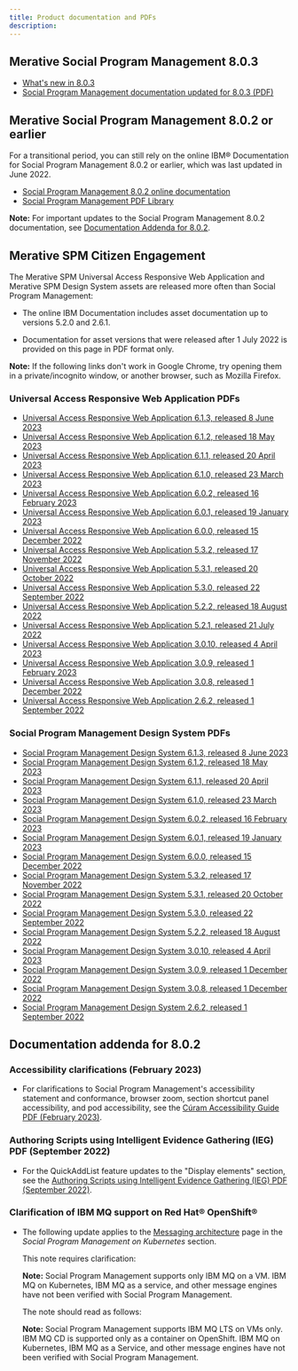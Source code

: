 ```yaml
---
title: Product documentation and PDFs
description: 
---
```

## Merative Social Program Management 8.0.3

* [What's new in 8.0.3](/pdf/spm/SPM_Whats_new_803.pdf)
* [Social Program Management documentation updated for 8.0.3 (PDF)](/pdf/spm/Social_Program_Management_803_PDFs.zip)

## Merative Social Program Management 8.0.2 or earlier

For a transitional period, you can still rely on the online IBM® Documentation for Social Program Management 8.0.2 or earlier, which was last updated in June 2022.

* [Social Program Management 8.0.2 online documentation](https://www.ibm.com/docs/en/spm/8.0.2)
* [Social Program Management PDF Library](https://www.merative.com/support/spm/product-documentation/pdf-library)

**Note:** For important updates to the Social Program Management 8.0.2 documentation, see [Documentation Addenda for 8.0.2](#documentation-addenda).  

## Merative SPM Citizen Engagement

The Merative SPM Universal Access Responsive Web Application and Merative SPM Design System assets are released more often than Social Program Management:

* The online IBM Documentation includes asset documentation up to versions 5.2.0 and 2.6.1.

* Documentation for asset versions that were released after 1 July 2022 is provided on this page in PDF format only.

 **Note:** If the following links don't work in Google Chrome, try opening them in a private/incognito window, or another browser, such as Mozilla Firefox.

### Universal Access Responsive Web Application PDFs

* [Universal Access Responsive Web Application 6.1.3, released 8 June 2023](/pdf/CE/UniversalAccess_6_1_3.pdf)
* [Universal Access Responsive Web Application 6.1.2, released 18 May 2023](/pdf/CE/UniversalAccess_6_1_2.pdf)
* [Universal Access Responsive Web Application 6.1.1, released 20 April 2023](/pdf/CE/UniversalAccess_6_1_1.pdf)
* [Universal Access Responsive Web Application 6.1.0, released 23 March 2023](/pdf/CE/UniversalAccess_6_1_0.pdf)
* [Universal Access Responsive Web Application 6.0.2, released 16 February 2023](/pdf/CE/UniversalAccess_6_0_2.pdf)
* [Universal Access Responsive Web Application 6.0.1, released 19 January 2023](/pdf/CE/UniversalAccess_6_0_1.pdf)
* [Universal Access Responsive Web Application 6.0.0, released 15 December 2022](/pdf/CE/UniversalAccess_6_0_0.pdf)
* [Universal Access Responsive Web Application 5.3.2, released 17 November 2022](/pdf/CE/UniversalAccess_5_3_2.pdf)
* [Universal Access Responsive Web Application 5.3.1, released 20 October 2022](/pdf/CE/UniversalAccess_5_3_1.pdf)
* [Universal Access Responsive Web Application 5.3.0, released 22 September 2022](/pdf/CE/UniversalAccess_5_3_0.pdf)
* [Universal Access Responsive Web Application 5.2.2, released 18 August 2022](/pdf/CE/UniversalAccess_5_2_2.pdf)
* [Universal Access Responsive Web Application 5.2.1, released 21 July 2022](/pdf/CE/UniversalAccess_5_2_1.pdf)
* [Universal Access Responsive Web Application 3.0.10, released 4 April 2023](/pdf/CE/UniversalAccess_3_0_10.pdf)
* [Universal Access Responsive Web Application 3.0.9, released 1 February 2023](/pdf/CE/UniversalAccess_3_0_9.pdf)
* [Universal Access Responsive Web Application 3.0.8, released 1 December 2022](/pdf/CE/UniversalAccess_3_0_8.pdf)
* [Universal Access Responsive Web Application 2.6.2, released 1 September 2022](/pdf/CE/UniversalAccess_2_6_2.pdf)

### Social Program Management Design System PDFs

* [Social Program Management Design System 6.1.3, released 8 June 2023](/pdf/CE/SPM_DesignSystem_6_1_3.pdf)
* [Social Program Management Design System 6.1.2, released 18 May 2023](/pdf/CE/SPM_DesignSystem_6_1_2.pdf)
* [Social Program Management Design System 6.1.1, released 20 April 2023](/pdf/CE/SPM_DesignSystem_6_1_1.pdf)
* [Social Program Management Design System 6.1.0, released 23 March 2023](/pdf/CE/SPM_DesignSystem_6_1_0.pdf)
* [Social Program Management Design System 6.0.2, released 16 February 2023](/pdf/CE/SPM_DesignSystem_6_0_2.pdf)
* [Social Program Management Design System 6.0.1, released 19 January 2023](/pdf/CE/SPM_DesignSystem_6_0_1.pdf)
* [Social Program Management Design System 6.0.0, released 15 December 2022](/pdf/CE/SPM_DesignSystem_6_0_0.pdf)
* [Social Program Management Design System 5.3.2, released 17 November 2022](/pdf/CE/SPM_DesignSystem_5_3_2.pdf)
* [Social Program Management Design System 5.3.1, released 20 October 2022](/pdf/CE/SPM_DesignSystem_5_3_1.pdf)
* [Social Program Management Design System 5.3.0, released 22 September 2022](/pdf/CE/SPM_DesignSystem_5_3_0.pdf)
* [Social Program Management Design System 5.2.2, released 18 August 2022](/pdf/CE/SPM_DesignSystem_5_2_2.pdf)
* [Social Program Management Design System 3.0.10, released 4 April 2023](/pdf/CE/SPM_DesignSystem_3_0_10.pdf)
* [Social Program Management Design System 3.0.9, released 1 December 2022](/pdf/CE/SPM_DesignSystem_3_0_9.pdf)
* [Social Program Management Design System 3.0.8, released 1 December 2022](/pdf/CE/SPM_DesignSystem_3_0_8.pdf)
* [Social Program Management Design System 2.6.2, released 1 September 2022](/pdf/CE/SPM_DesignSystem_2_6_2.pdf)

## Documentation addenda for 8.0.2

### Accessibility clarifications (February 2023)

* For clarifications to Social Program Management's accessibility statement and conformance, browser zoom, section shortcut panel accessibility, and pod accessibility, see the [Cúram Accessibility Guide PDF (February 2023)](/pdf/accessibility/CuramAccessibilityGuide_February2023.pdf).

### Authoring Scripts using Intelligent Evidence Gathering (IEG) PDF (September 2022)

* For the QuickAddList feature updates to the "Display elements" section, see the [Authoring Scripts using Intelligent Evidence Gathering (IEG) PDF (September 2022)](/pdf/CE/AuthoringScriptsUsingIEG_September22.pdf).

### Clarification of IBM MQ support on Red Hat® OpenShift®

* The following update applies to the [Messaging architecture](https://www.ibm.com/docs/en/spm/8.0.2?topic=architecture-messaging) page in the *Social Program Management on Kubernetes* section.

  This note requires clarification:
  
  **Note:** Social Program Management supports only IBM MQ on a VM. IBM MQ on Kubernetes, IBM MQ as a service, and other message engines have not been verified with Social Program Management.

  The note should read as follows:

  **Note:** Social Program Management supports IBM MQ LTS on VMs only. IBM MQ CD is supported only as a container on OpenShift. IBM MQ on Kubernetes, IBM MQ as a Service, and other message engines have not been verified with Social Program Management.
